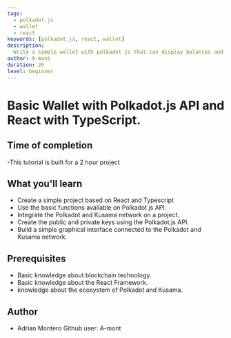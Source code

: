 ```yaml
---
tags:
  - polkadot.js
  - wallet
  - react
keywords: [polkadot.js, react, wallet]
description:
  Write a simple wallet with polkadot js that can display balances and transfer
author: A-mont
duration: 2h
level: beginner
---
```


# Basic Wallet with Polkadot.js API and React with TypeScript.

## Time of completion

-This tutorial is built for a 2 hour project

## What you'll learn

- Create a simple project based on React and Typescript
- Use the basic functions available on Polkadot js API.
- Integrate the Polkadot and Kusama network on a project.
- Create the public and private keys using the Polkadot.js API.
- Build a simple graphical interface connected to the Polkadot and Kusama
  network.

## Prerequisites

- Basic knowledge about blockchain technology.
- Basic knowledge about the React Framework.
- knowledge about the ecosystem of Polkadot and Kusama.

## Author

- Adrian Montero Github user: A-mont
